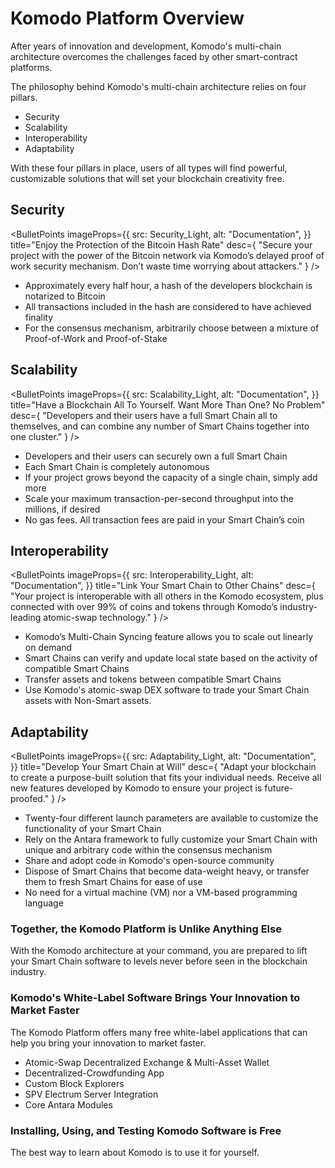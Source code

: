 

# Komodo Platform Overview

After years of innovation and development, Komodo's multi-chain architecture overcomes the challenges faced by other smart-contract platforms.

The philosophy behind Komodo's multi-chain architecture relies on four pillars.

- Security
- Scalability
- Interoperability
- Adaptability

With these four pillars in place, users of all types will find powerful, customizable solutions that will set your blockchain creativity free.

## Security

<BulletPoints
  imageProps={{
    src: Security_Light,
    alt: "Documentation",
  }}
  title="Enjoy the Protection of the Bitcoin Hash Rate"
  desc={
    "Secure your project with the power of the Bitcoin network via Komodo’s delayed proof of work security mechanism. Don’t waste time worrying about attackers."
  }
/>

- Approximately every half hour, a hash of the developers blockchain is notarized to Bitcoin
- All transactions included in the hash are considered to have achieved finality
- For the consensus mechanism, arbitrarily choose between a mixture of Proof-of-Work and Proof-of-Stake

## Scalability

<BulletPoints
  imageProps={{
    src: Scalability_Light,
    alt: "Documentation",
  }}
  title="Have a Blockchain All To Yourself. Want More Than One? No Problem"
  desc={
    "Developers and their users have a full Smart Chain all to themselves, and can combine any number of Smart Chains together into one cluster."
  }
/>

- Developers and their users can securely own a full Smart Chain
- Each Smart Chain is completely autonomous
- If your project grows beyond the capacity of a single chain, simply add more
- Scale your maximum transaction-per-second throughput into the millions, if desired
- No gas fees. All transaction fees are paid in your Smart Chain’s coin

## Interoperability

<BulletPoints
  imageProps={{
    src: Interoperability_Light,
    alt: "Documentation",
  }}
  title="Link Your Smart Chain to Other Chains"
  desc={
    "Your project is interoperable with all others in the Komodo ecosystem, plus connected with over 99% of coins and tokens through Komodo’s industry-leading atomic-swap technology."
  }
/>

- Komodo’s Multi-Chain Syncing feature allows you to scale out linearly on demand
- Smart Chains can verify and update local state based on the activity of compatible Smart Chains
- Transfer assets and tokens between compatible Smart Chains
- Use Komodo's atomic-swap DEX software to trade your Smart Chain assets with Non-Smart assets.

## Adaptability

<BulletPoints
  imageProps={{
    src: Adaptability_Light,
    alt: "Documentation",
  }}
  title="Develop Your Smart Chain at Will"
  desc={
    "Adapt your blockchain to create a purpose-built solution that fits your individual needs. Receive all new features developed by Komodo to ensure your project is future-proofed."
  }
/>

- Twenty-four different launch parameters are available to customize the functionality of your Smart Chain
- Rely on the Antara framework to fully customize your Smart Chain with unique and arbitrary code within the consensus mechanism
- Share and adopt code in Komodo's open-source community
- Dispose of Smart Chains that become data-weight heavy, or transfer them to fresh Smart Chains for ease of use
- No need for a virtual machine (VM) nor a VM-based programming language

### Together, the Komodo Platform is Unlike Anything Else

With the Komodo architecture at your command, you are prepared to lift your Smart Chain software to levels never before seen in the blockchain industry.

### Komodo's White-Label Software Brings Your Innovation to Market Faster

The Komodo Platform offers many free white-label applications that can help you bring your innovation to market faster.

- Atomic-Swap Decentralized Exchange & Multi-Asset Wallet
- Decentralized-Crowdfunding App
- Custom Block Explorers
- SPV Electrum Server Integration
- Core Antara Modules

### Installing, Using, and Testing Komodo Software is Free

The best way to learn about Komodo is to use it for yourself.
